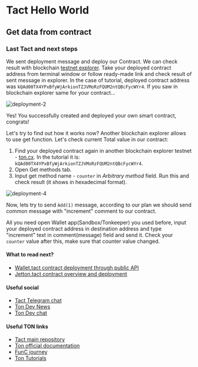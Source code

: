 # Tact Hello World

## Get data from contract

### Last Tact and next steps

We sent deployment message and deploy our Contract. We can check result with blockchain [testnet explorer](https://testnet.tonapi.io/). 
Take your deployed contract address from terminal window or follow ready-made link and check result of sent message in explorer.
In the case of tutorial, deployed contract address was `kQAd00TX4YPxBfyWjArkionTZJVMoRzFQUM2ntQBcFycWYr4`.
If you saw in blockchain explorer same for your contract...

![deployment-2](public/tact-hello-world/tact-deployment-process-3.png)

Yes! You successfully created and deployed your own smart contract, congrats!

Let's try to find out how it works now?
Another blockchain explorer allows to use get function. Let's check current Total value in our contract:
1. Find your deployed contract again in another blockchain explorer testnet - [ton.cx](https://testnet.ton.cx/). In the tutorial it is: `kQAd00TX4YPxBfyWjArkionTZJVMoRzFQUM2ntQBcFycWYr4`. 
2. Open Get methods tab.
3. Input get method name - `counter` in _Arbitrary method_ field. Run this and check result (it shows in hexadecimal format). 

![deployment-4](public/tact-hello-world/tact-deployment-process-4-b.png)

Now, lets try to send `Add(1)` message, according to our plan we should send common message with "increment" comment to our contract.

All you need open Wallet app(Sandbox/Tonkeeper) you used before, input your deployed contract address in destination address and type "increment" text in comment(message) field and send it. 
Check your `counter` value after this, make sure that counter value changed.

#### What to read next?

* [Wallet.tact contract deployment through public API](../wallet/wallet-1)
* [Jetton.tact contract overview and deployment](../jetton/jetton-1)

#### Useful social
* [Tact Telegram chat](https://t.me/tactlang)
* [Ton Dev News](https://t.me/tondevnews)
* [Ton Dev chat](https://t.me/tondev_eng)


#### Useful TON links
* [Tact main repository](https://github.com/ton-core/tact)
* [Ton official documentation](https://ton.org/docs/)
* [FunC journey](https://blog.ton.org/func-journey)
* [Ton Tutorials](https://ton-community.github.io/tutorials/01-wallet/)